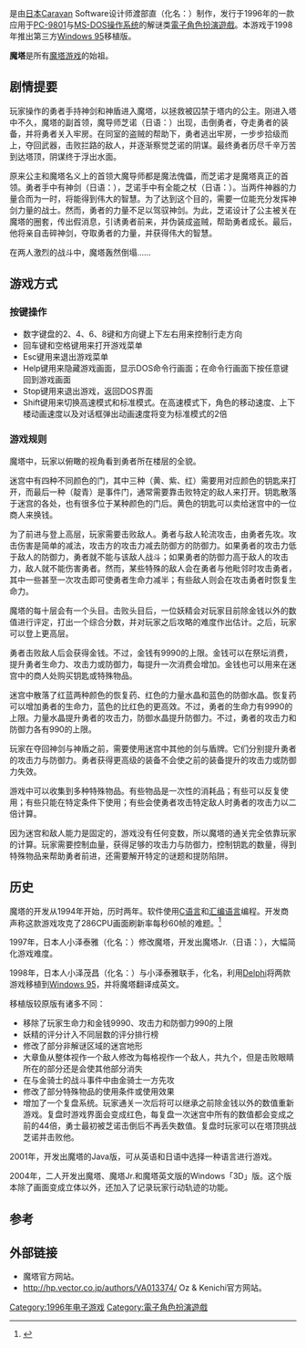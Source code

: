 {{mergefrom|魔塔游戏}}
{{primarysources|time=2017-05-27T05:16:20+00:00}}
{{Refimprove|time=2020-03-07T02:17:24+00:00}} 
{{noteTA
|G1=Games
}}
{{Distinguish|魔塔游戏|魔塔大陸}}
{{About|魔塔類遊戲的鼻祖《魔塔》|該遊戲所延伸出來的魔塔類遊戲|魔塔遊戲}}

{{japanese|japanese=魔法の塔|kana=まほうのとう|romaji=Mahou no Tou}}

{{vgname|魔塔|ja=魔法の塔|en=Tower of the Sorcerer|aka=50层魔塔}}是由[[日本|日本]]Caravan Software设计师渡部直（化名：{{lang|ja|N.W}}）制作，发行于1996年的一款应用于[[PC-98|PC-9801]]与[[MS-DOS|MS-DOS]][[操作系统|操作系统]]的解谜类[[電子角色扮演遊戲|電子角色扮演遊戲]]。本游戏于1998年推出第三方[[Windows_95|Windows 95]]移植版。

'''魔塔'''是所有[[魔塔游戏|魔塔游戏]]的始祖。

== 剧情提要 ==
玩家操作的勇者手持神剑和神盾进入魔塔，以拯救被囚禁于塔内的公主。刚进入塔中不久，魔塔的副首领，魔导师芝诺（日语：{{lang|ja|魔導師ゼノ}}）出现，击倒勇者，夺走勇者的装备，并将勇者关入牢房。在同室的盗贼的帮助下，勇者逃出牢房，一步步拾级而上，夺回武器，击败拦路的敌人，并逐渐察觉芝诺的阴谋。最终勇者历尽千辛万苦到达塔顶，阴谋终于浮出水面。

原来公主和魔塔名义上的首领大魔导师都是魔法傀儡，而芝诺才是魔塔真正的首领。勇者手中有神剑{{lang|en|Weaponer}}（日语：{{lang|ja|神剣ウェポナー}}），芝诺手中有全能之杖{{lang|en|Interion}}（日语：{{lang|ja|全能の杖インテリオン}}）。当两件神器的力量合而为一时，将能得到伟大的智慧。为了达到这个目的，需要一位能充分发挥神剑力量的战士。然而，勇者的力量不足以驾驭神剑。为此，芝诺设计了公主被关在魔塔的圈套，传出假消息，引诱勇者前来，并伪装成盗贼，帮助勇者成长。最后，他将亲自击碎神剑，夺取勇者的力量，并获得伟大的智慧。

在两人激烈的战斗中，魔塔轰然倒塌……

== 游戏方式 ==

=== 按键操作 ===

* 数字键盘的2、4、6、8键和方向键上下左右用来控制行走方向
* 回车键和空格键用来打开游戏菜单
* Esc键用来退出游戏菜单
* Help键用来隐藏游戏画面，显示DOS命令行画面；在命令行画面下按任意键回到游戏画面
* Stop键用来退出游戏，返回DOS界面
* Shift键用来切换高速模式和标准模式。在高速模式下，角色的移动速度、上下楼动画速度以及对话框弹出动画速度将变为标准模式的2倍

=== 游戏规则 ===

魔塔中，玩家以俯瞰的视角看到勇者所在楼层的全貌。

迷宫中有四种不同颜色的门，其中三种（黄、紫、红）需要用对应颜色的钥匙来打开，而最后一种（靛青）是事件门，通常需要靠击败特定的敌人来打开。钥匙散落于迷宫的各处，也有很多位于某种颜色的门后。黄色的钥匙可以卖给迷宫中的一位商人来换钱。

为了前进与登上高层，玩家需要击败敌人。勇者与敌人轮流攻击，由勇者先攻。攻击伤害是简单的减法，攻击方的攻击力减去防御方的防御力。如果勇者的攻击力低于敌人的防御力，勇者就不能与该敌人战斗；如果勇者的防御力高于敌人的攻击力，敌人就不能伤害勇者。然而，某些特殊的敌人会在勇者与他毗邻时攻击勇者，其中一些甚至一次攻击即可使勇者生命力减半；有些敌人则会在攻击勇者时恢复生命力。

魔塔的每十层会有一个头目。击败头目后，一位妖精会对玩家目前除金钱以外的数值进行评定，打出一个综合分数，并对玩家之后攻略的难度作出估计。之后，玩家可以登上更高层。

勇者击败敌人后会获得金钱。不过，金钱有9990的上限。金钱可以在祭坛消费，提升勇者生命力、攻击力或防御力，每提升一次消费会增加。金钱也可以用来在迷宫中的商人处购买钥匙或特殊物品。

迷宫中散落了红蓝两种颜色的恢复药、红色的力量水晶和蓝色的防御水晶。恢复药可以增加勇者的生命力，蓝色的比红色的更高效。不过，勇者的生命力有9990的上限。力量水晶提升勇者的攻击力，防御水晶提升防御力。不过，勇者的攻击力和防御力各有990的上限。

玩家在夺回神剑与神盾之前，需要使用迷宫中其他的剑与盾牌。它们分别提升勇者的攻击力与防御力。勇者获得更高级的装备不会使之前的装备提升的攻击力或防御力失效。

游戏中可以收集到多种特殊物品。有些物品是一次性的消耗品；有些可以反复使用；有些只能在特定条件下使用；有些会使勇者攻击特定敌人时勇者的攻击力以二倍计算。

因为迷宫和敌人能力是固定的，游戏没有任何变数，所以魔塔的通关完全依靠玩家的计算。玩家需要控制血量，获得足够的攻击力与防御力，控制钥匙的数量，得到特殊物品来帮助勇者前进，还需要解开特定的谜题和提防陷阱。

== 历史 ==
魔塔的开发从1994年开始，历时两年。软件使用[[C语言|C语言]]和[[汇编语言|汇编语言]]编程。开发商声称这款游戏攻克了286CPU画面刷新率每秒60帧的难题。<ref>{{Cite web |url=http://www.wwajp.com/product.html |title=Caravan Software产品页 |access-date=2014-11-23 |archive-date=2020-09-28 |archive-url=https://web.archive.org/web/20200928232657/https://wwajp.com/product.html |dead-url=no }}</ref>

1997年，日本人小泽泰雅（化名：{{lang|ja|富良野健一}}）修改魔塔，开发出魔塔Jr.（日语：{{lang|ja|魔法の塔Jr.}}），大幅简化游戏难度。

1998年，日本人小泽茂昌（化名：{{lang|ja|Oz}}）与小泽泰雅联手，化名{{lang|ja|Oz & Kenichi}}，利用[[Delphi|Delphi]]将两款游戏移植到[[Windows_95|Windows 95]]，并将魔塔翻译成英文。

移植版较原版有诸多不同：

* 移除了玩家生命力和金钱9990、攻击力和防御力990的上限
* 妖精的评分计入不同层数的评分排行榜
* 修改了部分非解谜区域的迷宫地形
* 大章鱼从整体视作一个敌人修改为每格视作一个敌人，共九个，但是击败眼睛所在的部分还是会使其他部分消失
* 在与金骑士的战斗事件中由金骑士一方先攻
* 修改了部分特殊物品的使用条件或使用效果
* 增加了一个复盘系统。玩家通关一次后将可以继承之前除金钱以外的数值重新游戏。复盘时游戏界面会变成红色，每复盘一次迷宫中所有的数值都会变成之前的44倍，勇士最初被芝诺击倒后不再丢失数值。复盘时玩家可以在塔顶挑战芝诺并击败他。

2001年，{{lang|ja|Oz & Kenichi}}开发出魔塔的Java版''{{lang|en|Magic Tower}}''，可从英语和日语中选择一种语言进行游戏。

2004年，二人开发出魔塔、魔塔Jr.和魔塔英文版''{{lang|en|Tower of the Sorcerer}}''的Windows「3D」版。这个版本除了画面变成立体以外，还加入了记录玩家行动轨迹的功能。

== 参考 ==
{{reflist}}

== 外部链接 ==

* [https://web.archive.org/web/20171201030605/http://wwajp.com/mtower/ {{lang|ja|迷宮RPG 魔法の塔}}] 魔塔官方网站。
* http://hp.vector.co.jp/authors/VA013374/ {{Wayback|url=http://hp.vector.co.jp/authors/VA013374/ |date=20200130164509 }} Oz & Kenichi官方网站。

{{DEFAULTSORT:魔塔}}
[[Category:1996年电子游戏|Category:1996年电子游戏]]
[[Category:電子角色扮演遊戲|Category:電子角色扮演遊戲]]